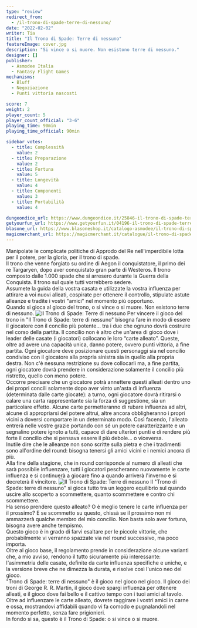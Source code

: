 ```yaml
---
type: "review"
redirect_from:
  - /il-trono-di-spade-terre-di-nessuno/
date: "2022-02-02"
writer: Tia
title: "Il Trono di Spade: Terre di nessuno"
featureImage: cover.jpg
description: "Si vince o si muore. Non esistono terre di nessuno."
designer: []
publisher:
  - Asmodee Italia
  - Fantasy Flight Games
mechanisms:
  - Bluff
  - Negoziazione
  - Punti vittoria nascosti

score: 7
weight: 2
player_count: 5
player_count_official: "3-6"
playing_time: 90min
playing_time_official: 90min

sidebar_votes:
  - title: Complessità
    value: 2
  - title: Preparazione
    value: 2
  - title: Fortuna
    value: 5
  - title: Longevità
    value: 4
  - title: Componenti
    value: 3
  - title: Portabilità
    value: 4

dungeondice_url: https://www.dungeondice.it/25846-il-trono-di-spade-terre-di-nessuno.html
getyourfun_url: https://www.getyourfun.it/04196-il-trono-di-spade-terre-di-nessuno-giochi-di-carte.html
blasone_url: https://www.blasoneshop.it/catalogo-asmodee/il-trono-di-spade-terre-di-nessuno-72-1568
magicmerchant_url: https://magicmerchant.it/catalogue/il-trono-di-spade-terre-di-nessuno-56800/
---
```


<Setting>
  Manipolate le complicate politiche di Approdo del Re nell'imperdibile lotta
  per il potere, per la gloria, per il trono di spade.
  <br />
  Il trono che venne forgiato su ordine di Aegon il conquistatore, il primo dei
  re Targaryen, dopo aver conquistato gran parte di Westeros. Il trono composto
  dalle 1.000 spade che si arresero durante la Guerra della Conquista. Il trono
  sul quale tutti vorrebbero sedere.
  <br />
  Assumete la guida della vostra casata e utilizzate la vostra influenza per
  attirare a voi nuovi alleati, cospirate per ottenere il controllo, stipulate
  astute alleanze e tradite i vostri "amici" nel momento più opportuno.
  <br />
  Quando si gioca al gioco del trono, o si vince o si muore. Non esistono terre
  di nessuno.
</Setting>

<Spotify playlistId="26ydPfDpkjllVC0QqCWg82" />

<img src="./game1.jpg" alt="Il Trono di Spade: Terre di nessuno" />

<Rules>
  Per vincere il gioco del trono in "Il Trono di Spade: terre di nessuno"
  bisogna fare in modo di essere il giocatore con il concilio più potente... tra
  i due che ognuno dovrà costruire nel corso della partita. Il concilio non è
  altro che un'area di gioco dove i leader delle casate (i giocatori) collocano
  le loro “carte alleato”. Queste, oltre ad avere una capacità unica, danno
  potere, ovvero punti vittoria, a fine partita. Ogni giocatore deve posizionare
  questi personaggi sia nel concilio condiviso con il giocatore alla propria
  sinistra sia in quello alla propria destra. Non c'è nessuna restrizione su
  dove collocarli ma, a fine partita, ogni giocatore dovrà prendere in
  considerazione solamente il concilio più ristretto, quello con meno potere.
  <br />
  Occorre precisare che un giocatore potrà annettere questi alleati dentro uno
  dei propri concili solamente dopo aver vinto un'asta di influenza (determinata
  dalle carte giocate): a turno, ogni giocatore dovrà ritirarsi o calare una
  carta rappresentante sia la forza di suggestione, sia un particolare effetto.
  Alcune carte permetteranno di rubare influenza ad altri, alcune di
  appropriarsi del potere altrui, altre ancora obbligheranno i propri vicini a
  doversi comportare in un determinato modo. Così facendo, l'alleato entrerà
  nelle vostre grazie portando con sé un potere caratterizzante e un segnalino
  potere ignoto a tutti, capace di dare ulteriori punti e di rendere più forte
  il concilio che si pensava essere il più debole... o viceversa.
  <br />
  Inutile dire che le alleanze non sono scritte sulla pietra e che i tradimenti
  sono all'ordine del round: bisogna tenersi gli amici vicini e i nemici ancora
  di più.
  <br />
  Alla fine della stagione, che in round corrisponde al numero di alleati che
  sarà possibile influenzare, tutti i giocatori pescheranno nuovamente le carte
  influenza e si continuerà a giocare fino a quando arriverà l'inverno e si
  decreterà il vincitore.
</Rules>

<img src="./game2.jpg" alt="Il Trono di Spade: Terre di nessuno" />

<Feedback>
  Il "Trono di Spade: terre di nessuno" si gioca tutto tra un leggero equilibrio
  sul quando uscire allo scoperto a scommettere, quanto scommettere e contro chi
  scommettere.
  <br />
  Ha senso prendere questo alleato? O è meglio tenere le carte influenza per il
  prossimo? E se scommetto su questo, chissà se il prossimo non mi ammazzerà
  qualche membro del mio concilio. Non basta solo aver fortuna, bisogna avere
  anche tempismo.
  <br />
  Questo gioco è in grado di farvi esaltare per le piccole vittorie, che
  probabilmente vi verranno spazzate via nel round successivo, ma poco importa.
  <br />
  Oltre al gioco base, il regolamento prende in considerazione alcune varianti
  che, a mio avviso, rendono il tutto sicuramente più interessante: l'asimmetria
  delle casate, definite da carte influenza specifiche e uniche, e la versione
  breve che ne dimezza la durata, e risolve così l'unico neo del gioco.
  <br />
  "Trono di Spade: terre di nessuno" è il gioco nel gioco nel gioco. Il gioco
  dei troni di George R. R. Martin, il gioco dove spargi influenza per ottenere
  alleati, e il gioco dove fai bello e il cattivo tempo con i tuoi amici al
  tavolo. Oltre ad influenzare le carte alleato, dovrete raggirare i vostri
  amici in carne e ossa, mostrandovi affidabili quando vi fa comodo e
  pugnalandoli nel momento perfetto, senza fare prigionieri.
  <br />
  In fondo si sa, questo è il Trono di Spade: o si vince o si muore.
</Feedback>

<Instagram id="CZeBnBZlHRA" />
